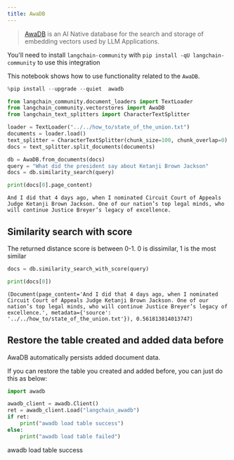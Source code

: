 ```yaml
---
title: AwaDB
---
```


>[AwaDB](https://github.com/awa-ai/awadb) is an AI Native database for the search and storage of embedding vectors used by LLM Applications.

You'll need to install `langchain-community` with `pip install -qU langchain-community` to use this integration

This notebook shows how to use functionality related to the `AwaDB`.

```python
%pip install --upgrade --quiet  awadb
```

```python
from langchain_community.document_loaders import TextLoader
from langchain_community.vectorstores import AwaDB
from langchain_text_splitters import CharacterTextSplitter
```

```python
loader = TextLoader("../../how_to/state_of_the_union.txt")
documents = loader.load()
text_splitter = CharacterTextSplitter(chunk_size=100, chunk_overlap=0)
docs = text_splitter.split_documents(documents)
```

```python
db = AwaDB.from_documents(docs)
query = "What did the president say about Ketanji Brown Jackson"
docs = db.similarity_search(query)
```

```python
print(docs[0].page_content)
```

```output
And I did that 4 days ago, when I nominated Circuit Court of Appeals Judge Ketanji Brown Jackson. One of our nation’s top legal minds, who will continue Justice Breyer’s legacy of excellence.
```

## Similarity search with score

The returned distance score is between 0-1. 0 is dissimilar, 1 is the most similar

```python
docs = db.similarity_search_with_score(query)
```

```python
print(docs[0])
```

```output
(Document(page_content='And I did that 4 days ago, when I nominated Circuit Court of Appeals Judge Ketanji Brown Jackson. One of our nation’s top legal minds, who will continue Justice Breyer’s legacy of excellence.', metadata={'source': '../../how_to/state_of_the_union.txt'}), 0.561813814013747)
```

## Restore the table created and added data before

AwaDB automatically persists added document data.

If you can restore the table you created and added before, you can just do this as below:

```python
import awadb

awadb_client = awadb.Client()
ret = awadb_client.Load("langchain_awadb")
if ret:
    print("awadb load table success")
else:
    print("awadb load table failed")
```

awadb load table success
